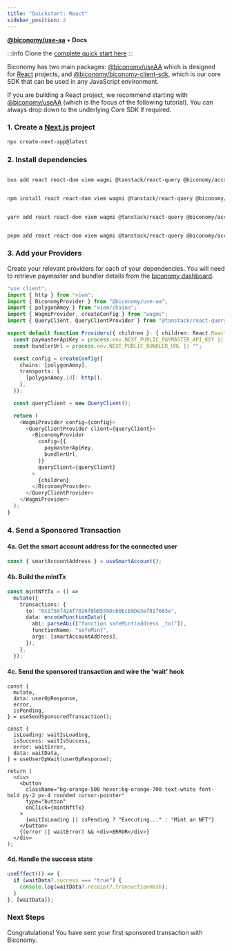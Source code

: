 ```yaml
---
title: "Quickstart: React"
sidebar_position: 2
---
```


[**@biconomy/use-aa**](https://github.com/bcnmy/useAA) • **Docs**

:::info
Clone the [complete quick start here](https://github.com/bcnmy/quick-start)
:::

Biconomy has two main packages: [@biconomy/useAA](https://github.com/bcnmy/useAA) which is designed for [React](https://react.dev) projects, and [@biconomy/biconomy-client-sdk](https://github.com/bcnmy/biconomy-client-sdk), which is our core SDK that can be used in any JavaScript environment.

If you are building a React project, we recommend starting with [@biconomy/useAA](https://github.com/bcnmy/useAA) (which is the focus of the following tutorial). You can always drop down to the underlying Core SDK if required.

### 1. Create a [Next.js](https://nextjs.org/docs/getting-started/installation) project

```sh
npx create-next-app@latest
```

### 2. Install dependencies


<Tabs>
<TabItem value="bun" label="bun">

```bash

bun add react react-dom viem wagmi @tanstack/react-query @biconomy/account @biconomy/use-aa

```

</TabItem>

<TabItem value="npm" label="npm">

```bash

npm install react react-dom viem wagmi @tanstack/react-query @biconomy/account @biconomy/use-aa

```

</TabItem>
<TabItem value="yarn" label="yarn">

```bash

yarn add react react-dom viem wagmi @tanstack/react-query @biconomy/account @biconomy/use-aa

```

</TabItem>
<TabItem value="pnpm" label="pnpm">

```bash

pnpm add react react-dom viem wagmi @tanstack/react-query @biconomy/account @biconomy/use-aa

```

</TabItem>
</Tabs>

### 3. Add your Providers

Create your relevant providers for each of your dependencies. You will need to retrieve paymaster and bundler details from the [biconomy dashboard](https://dashboard.biconomy.io).

```ts
"use client";
import { http } from "viem";
import { BiconomyProvider } from "@biconomy/use-aa";
import { polygonAmoy } from "viem/chains";
import { WagmiProvider, createConfig } from "wagmi";
import { QueryClient, QueryClientProvider } from "@tanstack/react-query";

export default function Providers({ children }: { children: React.ReactNode }) {
  const paymasterApiKey = process.env.NEXT_PUBLIC_PAYMASTER_API_KEY || "";
  const bundlerUrl = process.env.NEXT_PUBLIC_BUNDLER_URL || "";

  const config = createConfig({
    chains: [polygonAmoy],
    transports: {
      [polygonAmoy.id]: http(),
    },
  });

  const queryClient = new QueryClient();

  return (
    <WagmiProvider config={config}>
      <QueryClientProvider client={queryClient}>
        <BiconomyProvider
          config={{
            paymasterApiKey,
            bundlerUrl,
          }}
          queryClient={queryClient}
        >
          {children}
        </BiconomyProvider>
      </QueryClientProvider>
    </WagmiProvider>
  );
}
```

### 4. Send a Sponsored Transaction

#### 4a. Get the smart account address for the connected user

```ts
const { smartAccountAddress } = useSmartAccount();
```

#### 4b. Build the mintTx

```ts
const mintNftTx = () =>
  mutate({
    transactions: {
      to: "0x1758f42Af7026fBbB559Dc60EcE0De3ef81f665e",
      data: encodeFunctionData({
        abi: parseAbi(["function safeMint(address _to)"]),
        functionName: "safeMint",
        args: [smartAccountAddress],
      }),
    },
  });
```

#### 4c. Send the sponsored transaction and wire the 'wait' hook

```tsx
const {
  mutate,
  data: userOpResponse,
  error,
  isPending,
} = useSendSponsoredTransaction();

const {
  isLoading: waitIsLoading,
  isSuccess: waitIsSuccess,
  error: waitError,
  data: waitData,
} = useUserOpWait(userOpResponse);

return (
  <div>
    <button
      className="bg-orange-500 hover:bg-orange-700 text-white font-bold py-2 px-4 rounded cursor-pointer"
      type="button"
      onClick={mintNftTx}
    >
      {waitIsLoading || isPending ? "Executing..." : "Mint an NFT"}
    </button>
    {(error || waitError) && <div>ERROR</div>}
  </div>
);
```

#### 4d. Handle the success state

```ts
useEffect(() => {
  if (waitData?.success === "true") {
    console.log(waitData?.receipt?.transactionHash);
  }
}, [waitData]);
```

### Next Steps

Congratulations! You have sent your first sponsored transaction with Biconomy.
